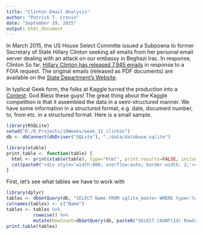 ```yaml
---
title: "Clinton Email Analysis"
author: "Patrick T. Cronin"
date: "September 19, 2015"
output: html_document
---
```


In March 2015, the US House Select Committe issued a Subpoena to former Secretary of State Hillary Clinton seeking all emails from her personal email server dealing with an attack on our embassy in Beghazi Irac.  In response, Clinton  So far, [Hillary Clinton has released 7,945 emails](https://www.hillaryclinton.com/hillarys-emails-four-sentences/) in response to a FOIA request. The original emails (released as PDF documents) are available on the [State Department's Website](https://foia.state.gov/Search/Results.aspx?collection=Clinton_Email).


In typlical Geek form, the folks at Kaggle turned the production into a [Contest](https://www.kaggle.com/c/hillary-clinton-emails); God Bless these guys!  The great thing about the Kaggle competition is that it assembled the data in a semi-structured manner.  We have some information in a structured format, e.g. date, document number, to, from etc. in a structured format. Here is a small sample.      

```r
library(RSQLite)
setwd("D:/R_Projects/10Weeks/week_11_clinton")
db <- dbConnect(dbDriver("SQLite"), "./data/database.sqlite")
```

```r
library(xtable)
print.table <- function(table) {
  html <- print(xtable(table), type="html", print.results=FALSE, include.rownames=FALSE)
  cat(paste0("<div style='width:800; overflow:auto; border-width: 2;'><style>td {padding: 3px;} th {padding: 3px;}</style>", html, "</div>"))
}
```

First, let's see what tables we have to work with

```r
library(dplyr)
tables <- dbGetQuery(db, "SELECT Name FROM sqlite_master WHERE type='table'")
colnames(tables) <- c("Name")
tables <- tables %>%
          rowwise() %>%
          mutate(RowCount=dbGetQuery(db, paste0("SELECT COUNT(Id) RowCount FROM ", Name))$RowCount[1])
print.table(tables)
```







